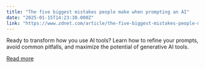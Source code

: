 ```yaml
---
title: "The five biggest mistakes people make when prompting an AI"
date: "2025-01-15T14:23:38.000Z"
link: "https://www.zdnet.com/article/the-five-biggest-mistakes-people-make-when-prompting-an-ai/"
---
```


Ready to transform how you use AI tools? Learn how to refine your prompts, avoid common pitfalls, and maximize the potential of generative AI tools.

[Read more](https://www.zdnet.com/article/the-five-biggest-mistakes-people-make-when-prompting-an-ai/)
